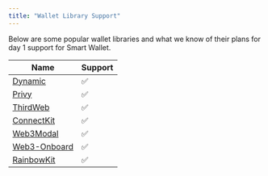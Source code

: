 ```yaml
---
title: "Wallet Library Support"
---
```



Below are some popular wallet libraries and what we know of their plans for day 1 support for Smart Wallet.

| Name                                                                               | Support |
| ---------------------------------------------------------------------------------- | ------- |
| [Dynamic](https://docs.dynamic.xyz/wallets/advanced-wallets/coinbase-smart-wallet) | ✅      |
| [Privy](https://docs.privy.io/guide/react/recipes/misc/coinbase-smart-wallets)     | ✅      |
| [ThirdWeb](http://portal.thirdweb.com/connect)                                     | ✅      |
| [ConnectKit](https://docs.family.co/connectkit)                                    | ✅      |
| [Web3Modal](https://docs.reown.com/web3modal/react/smart-accounts)                 | ✅      |
| [Web3-Onboard](https://www.blocknative.com/coinbase-wallet-integration)            | ✅      |
| [RainbowKit](https://www.rainbowkit.com/)                                          | ✅      |


<PolicyBanner />